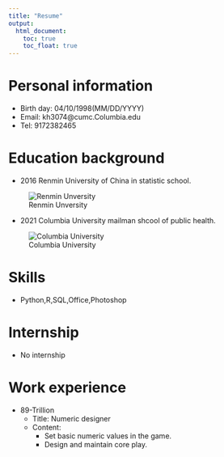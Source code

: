 ```yaml
---
title: "Resume"
output: 
  html_document:
    toc: true 
    toc_float: true 
---
```

# Personal information
- Birth day: 04/10/1998(MM/DD/YYYY)
- Email: kh3074@cumc.Columbia.edu
- Tel: 9172382465

# Education background
- 2016 Renmin University of China in statistic school.  

![Renmin Unversity](http://www.sinaimg.cn/dy/c/2007-10-16/U2342P1T1D14098055F21DT20071016140843.jpg)


- 2021 Columbia University mailman shcool of public health.  

![Columbia University](https://encrypted-tbn0.gstatic.com/images?q=tbn:ANd9GcT-X2cjz-9IQg0Ur3t-YRP_irDvsNfkqgGLTQ&usqp=CAU)


# Skills
- Python,R,SQL,Office,Photoshop

# Internship
- No internship

# Work experience
- 89-Trillion
  - Title: Numeric designer
  - Content:
    - Set basic numeric values in the game.
    - Design and maintain core play.
    
